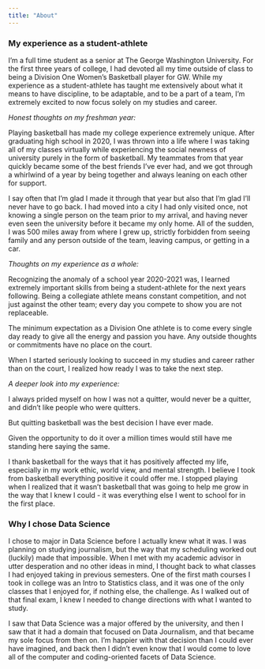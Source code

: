 ```yaml
---
title: "About"
---
```


### My experience as a student-athlete

I'm a full time student as a senior at The George Washington University. For the first three years of college, I had devoted all my time outside of class to being a Division One Women's Basketball player for GW. While my experience as a student-athlete has taught me extensively about what it means to have discipline, to be adaptable, and to be a part of a team, I'm extremely excited to now focus solely on my studies and career.

*Honest thoughts on my freshman year:*

Playing basketball has made my college experience extremely unique. After graduating high school in 2020, I was thrown into a life where I was taking all of my classes virtually while experiencing the social newness of university purely in the form of basketball. My teammates from that year quickly became some of the best friends I've ever had, and we got through a whirlwind of a year by being together and always leaning on each other for support.

I say often that I'm glad I made it through that year but also that I'm glad I'll never have to go back. I had moved into a city I had only visited once, not knowing a single person on the team prior to my arrival, and having never even seen the university before it became my only home. All of the sudden, I was 500 miles away from where I grew up, strictly forbidden from seeing family and any person outside of the team, leaving campus, or getting in a car.

*Thoughts on my experience as a whole:*

Recognizing the anomaly of a school year 2020-2021 was, I learned extremely important skills from being a student-athlete for the next years following. Being a collegiate athlete means constant competition, and not just against the other team; every day you compete to show you are not replaceable.

The minimum expectation as a Division One athlete is to come every single day ready to give all the energy and passion you have. Any outside thoughts or commitments have no place on the court.

When I started seriously looking to succeed in my studies and career rather than on the court, I realized how ready I was to take the next step.

*A deeper look into my experience:*

I always prided myself on how I was not a quitter, would never be a quitter, and didn't like people who were quitters.

But quitting basketball was the best decision I have ever made.

Given the opportunity to do it over a million times would still have me standing here saying the same.

I thank basketball for the ways that it has positively affected my life, especially in my work ethic, world view, and mental strength. I believe I took from basketball everything positive it could offer me. I stopped playing when I realized that it wasn't basketball that was going to help me grow in the way that I knew I could - it was everything else I went to school for in the first place.

### Why I chose Data Science

I chose to major in Data Science before I actually knew what it was. I was planning on studying journalism, but the way that my scheduling worked out (luckily) made that impossible. When I met with my academic advisor in utter desperation and no other ideas in mind, I thought back to what classes I had enjoyed taking in previous semesters. One of the first math courses I took in college was an Intro to Statistics class, and it was one of the only classes that I enjoyed for, if nothing else, the challenge. As I walked out of that final exam, I knew I needed to change directions with what I wanted to study.

I saw that Data Science was a major offered by the university, and then I saw that it had a domain that focused on Data Journalism, and that became my sole focus from then on. I'm happier with that decision than I could ever have imagined, and back then I didn't even know that I would come to love all of the computer and coding-oriented facets of Data Science.

